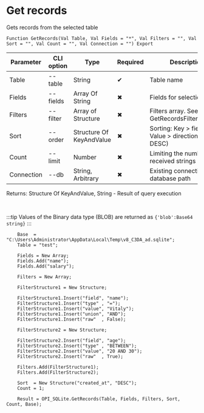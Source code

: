 ﻿---
sidebar_position: 4
---


# Get records
 Gets records from the selected table



`Function GetRecords(Val Table, Val Fields = "*", Val Filters = "", Val Sort = "", Val Count = "", Val Connection = "") Export`

  | Parameter | CLI option | Type | Required | Description |
  |-|-|-|-|-|
  | Table | --table | String | &#x2714; | Table name |
  | Fields | --fields | Array Of String | &#x2716; | Fields for selection |
  | Filters | --filter | Array of Structure | &#x2716; | Filters array. See GetRecordsFilterStrucutre |
  | Sort | --order | Structure Of KeyAndValue | &#x2716; | Sorting: Key > field name, Value > direction (ASC, DESC) |
  | Count | --limit | Number | &#x2716; | Limiting the number of received strings |
  | Connection | --db | String, Arbitrary | &#x2716; | Existing connection or database path |

  
  Returns:  Structure Of KeyAndValue, String - Result of query execution

<br/>

:::tip
Values of the Binary data type (BLOB) are returned as `{'blob':Base64 string}`
:::
<br/>



```bsl title="1C:Enterprise/OneScript code example"
    Base  = "C:\Users\Administrator\AppData\Local\Temp\v8_C3DA_ad.sqlite";
    Table = "test";

    Fields = New Array;
    Fields.Add("name");
    Fields.Add("salary");

    Filters = New Array;

    FilterStructure1 = New Structure;

    FilterStructure1.Insert("field", "name");
    FilterStructure1.Insert("type" , "=");
    FilterStructure1.Insert("value", "Vitaly");
    FilterStructure1.Insert("union", "AND");
    FilterStructure1.Insert("raw"  , False);

    FilterStructure2 = New Structure;

    FilterStructure2.Insert("field", "age");
    FilterStructure2.Insert("type" , "BETWEEN");
    FilterStructure2.Insert("value", "20 AND 30");
    FilterStructure2.Insert("raw"  , True);

    Filters.Add(FilterStructure1);
    Filters.Add(FilterStructure2);

    Sort  = New Structure("created_at", "DESC");
    Count = 1;

    Result = OPI_SQLite.GetRecords(Table, Fields, Filters, Sort, Count, Base);
```
 




